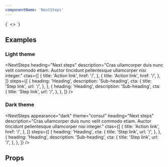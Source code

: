 ```yaml
---
componentName: 'NextSteps'
---
```


<LiveComponent>
  {`
<>
  <NextSteps
    heading="Next steps"
    description="Cras ullamcorper duis nunc velit commodo etiam. Auctor tincidunt pellentesque ullamcorper nisi integer."
    ctas={[
      {
        title: 'Action link',
        href: '/'
      },
      {
        title: 'Action link',
        href: '/'
      }
    ]}
    steps={[
      {
        heading: 'Heading',
        description: 'Sub-heading',
        cta: {
          title: 'Step link',
          url: '/'
        }
      },
      {
        heading: 'Heading',
        description: 'Sub-heading',
        cta: {
          title: 'Step link',
          url: '/'
        }
      },
      {
        heading: 'Heading',
        description: 'Sub-heading',
        cta: {
          title: 'Step link',
          url: '/'
        }
      },
    ]}
  />
</>
`}
</LiveComponent>

## Examples

<h3 className="g-type-label" style={{ color: 'var(--gray-3)' }}>
  Light theme
</h3>

<div style={{border: "1px solid var(--gray-6)"}}>

<NextSteps
  heading="Next steps"
  description="Cras ullamcorper duis nunc velit commodo etiam. Auctor tincidunt pellentesque ullamcorper nisi integer."
  ctas={[
    {
      title: 'Action link',
      href: '/',
    },
    {
      title: 'Action link',
      href: '/',
    },
  ]}
  steps={[
    {
      heading: 'Heading',
      description: 'Sub-heading',
      cta: {
        title: 'Step link',
        url: '/',
      },
    },
    {
      heading: 'Heading',
      description: 'Sub-heading',
      cta: {
        title: 'Step link',
        url: '/',
      },
    },
  ]}
/>

</div>

<h3 className="g-type-label" style={{ color: 'var(--gray-3)' }}>
  Dark theme
</h3>

<div style={{marginBottom: 24, background: "black"}}>

<NextSteps
  appearance="dark"
  theme="consul"
  heading="Next steps"
  description="Cras ullamcorper duis nunc velit commodo etiam. Auctor tincidunt pellentesque ullamcorper nisi integer."
  ctas={[
    {
      title: 'Action link',
      href: '/',
    },
  ]}
  steps={[
    {
      heading: 'Heading',
      cta: {
        title: 'Step link',
        url: '/',
      },
    },
    {
      heading: 'Heading',
      description: 'Sub-heading',
      cta: {
        title: 'Step link',
        url: '/',
      },
    },
  ]}
/>

</div>

## Props

<PropsTable props={componentProps} />
